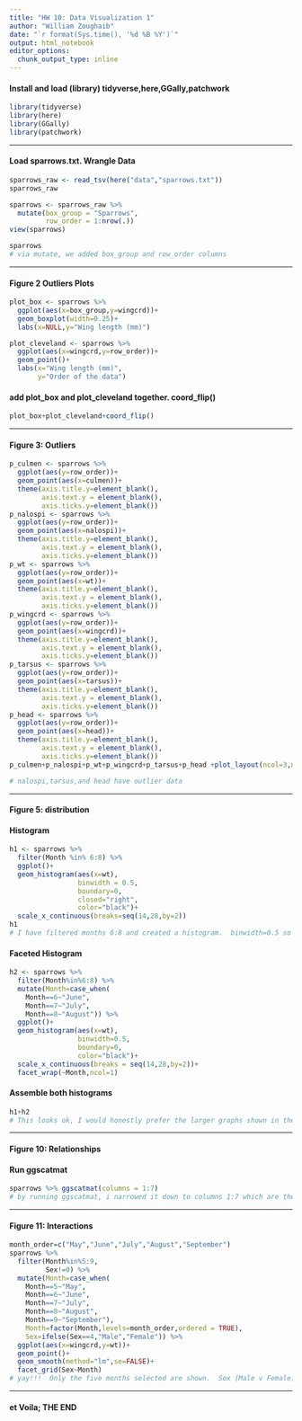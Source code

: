 ```yaml
---
title: "HW 10: Data Visualization 1"
author: "William Zoughaib"
date: "`r format(Sys.time(), '%d %B %Y')`"
output: html_notebook
editor_options: 
  chunk_output_type: inline
---
```


#### Install and load (library) tidyverse,here,GGally,patchwork
```r
library(tidyverse)
library(here)
library(GGally)
library(patchwork)
```
***
#### Load sparrows.txt.  Wrangle Data
```r
sparrows_raw <- read_tsv(here("data","sparrows.txt"))
sparrows_raw
```
```r
sparrows <- sparrows_raw %>% 
  mutate(box_group = "Sparrows",
         row_order = 1:nrow(.))
view(sparrows)
```
```r
sparrows
# via mutate, we added box_group and row_order columns
```
***
#### Figure 2 Outliers Plots
```r
plot_box <- sparrows %>% 
  ggplot(aes(x=box_group,y=wingcrd))+
  geom_boxplot(width=0.25)+
  labs(x=NULL,y="Wing length (mm)")
```
```r
plot_cleveland <- sparrows %>% 
  ggplot(aes(x=wingcrd,y=row_order))+
  geom_point()+
  labs(x="Wing length (mm)",
       y="Order of the data")
```
#### add plot_box and plot_cleveland together.  coord_flip()
```r
plot_box+plot_cleveland+coord_flip()
```
***
#### Figure 3: Outliers
```r
p_culmen <- sparrows %>% 
  ggplot(aes(y=row_order))+
  geom_point(aes(x=culmen))+
  theme(axis.title.y=element_blank(),
        axis.text.y = element_blank(),
        axis.ticks.y=element_blank())
p_nalospi <- sparrows %>% 
  ggplot(aes(y=row_order))+
  geom_point(aes(x=nalospi))+
  theme(axis.title.y=element_blank(),
        axis.text.y = element_blank(),
        axis.ticks.y=element_blank())
p_wt <- sparrows %>% 
  ggplot(aes(y=row_order))+
  geom_point(aes(x=wt))+
  theme(axis.title.y=element_blank(),
        axis.text.y = element_blank(),
        axis.ticks.y=element_blank())
p_wingcrd <- sparrows %>% 
  ggplot(aes(y=row_order))+
  geom_point(aes(x=wingcrd))+
  theme(axis.title.y=element_blank(),
        axis.text.y = element_blank(),
        axis.ticks.y=element_blank())
p_tarsus <- sparrows %>% 
  ggplot(aes(y=row_order))+
  geom_point(aes(x=tarsus))+
  theme(axis.title.y=element_blank(),
        axis.text.y = element_blank(),
        axis.ticks.y=element_blank())
p_head <- sparrows %>% 
  ggplot(aes(y=row_order))+
  geom_point(aes(x=head))+
  theme(axis.title.y=element_blank(),
        axis.text.y = element_blank(),
        axis.ticks.y=element_blank())
p_culmen+p_nalospi+p_wt+p_wingcrd+p_tarsus+p_head +plot_layout(ncol=3,nrow=2)

# nalospi,tarsus,and head have outlier data
```
***
#### Figure 5: distribution
#### Histogram
```r
h1 <- sparrows %>% 
  filter(Month %in% 6:8) %>% 
  ggplot()+
  geom_histogram(aes(x=wt),
                 binwidth = 0.5,
                 boundary=0,
                 closed="right",
                 color="black")+
  scale_x_continuous(breaks=seq(14,28,by=2))
h1
# I have filtered months 6:8 and created a histogram.  binwidth=0.5 so it looks like two bars per complete 1 integer.  So 18-18.5 & 18.51-19
```
#### Faceted Histogram
```r
h2 <- sparrows %>% 
  filter(Month%in%6:8) %>% 
  mutate(Month=case_when(
    Month==6~"June",
    Month==7~"July",
    Month==8~"August")) %>% 
  ggplot()+
  geom_histogram(aes(x=wt),
                 binwidth=0.5,
                 boundary=0,
                 color="black")+
  scale_x_continuous(breaks = seq(14,28,by=2))+
  facet_wrap(~Month,ncol=1)
```
#### Assemble both histograms
```r
h1+h2
# This looks ok, I would honestly prefer the larger graphs shown in the homework sheet.  The right panel histograms are kind of small and hard to interpret...
```
***
#### Figure 10: Relationships
#### Run ggscatmat
```r
sparrows %>% ggscatmat(columns = 1:7)
# by running ggscatmat, i narrowed it down to columns 1:7 which are the first seven variables.  
```
***
#### Figure 11: Interactions
```r
month_order=c("May","June","July","August","September")
sparrows %>% 
  filter(Month%in%5:9,
         Sex!=0) %>% 
  mutate(Month=case_when(
    Month==5~"May",
    Month==6~"June",
    Month==7~"July",
    Month==8~"August",
    Month==9~"September"),
    Month=factor(Month,levels=month_order,ordered = TRUE),
    Sex=ifelse(Sex==4,"Male","Female")) %>% 
  ggplot(aes(x=wingcrd,y=wt))+
  geom_point()+
  geom_smooth(method="lm",se=FALSE)+
  facet_grid(Sex~Month)
# yay!!!  Only the five months selected are shown.  Sex (Male v Female) is shown without the immature individuals.  se=FALSE means there will be no shading around the line in geom_smooth
```
***
#### et Voila; THE END